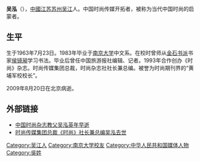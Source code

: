 '''吴泓'''（{{bd|1963年|7月23日|2009年|8月20日|catIdx=Wu吳泓}}），[[中國|中國]][[江苏|江苏]][[苏州|苏州]][[吴江|吴江]]人。中国时尚传媒开拓者，被称为当代中国时尚的启蒙者。

==生平==
生于1963年7月23日。1983年毕业于[[南京大学|南京大学]]中文系。在校时曾师从[[金石书派|金石书派]]书家[[侯镜昶|侯镜昶]]学习书法。毕业后曾任中国旅游报社编辑、记者。1993年合作创办《时尚》杂志。时尚传媒集团总裁，时尚杂志社社长兼总编。被誉为时尚期刊界的“黄埔军校校长”。

2009年8月20日在北京病逝。

==外部链接==
*[http://ent.sina.com.cn/s/m/2009-08-22/02552664584.shtml 中国时尚杂志教父吴泓英年早逝]{{Wayback|url=http://ent.sina.com.cn/s/m/2009-08-22/02552664584.shtml |date=20090828152022 }}
*[http://eladies.sina.com.cn/fa/shwh/ 时尚传媒集团总裁《时尚》社长兼总编吴泓去世]{{Wayback|url=http://eladies.sina.com.cn/fa/shwh/ |date=20090830160616 }}

{{DEFAULTSORT:W}}
[[Category:吴江人|Category:吴江人]]
[[Category:南京大学校友|Category:南京大学校友]]
[[Category:中华人民共和国媒体人物|Category:中华人民共和国媒体人物]]
[[Category:吳姓|Category:吳姓]]